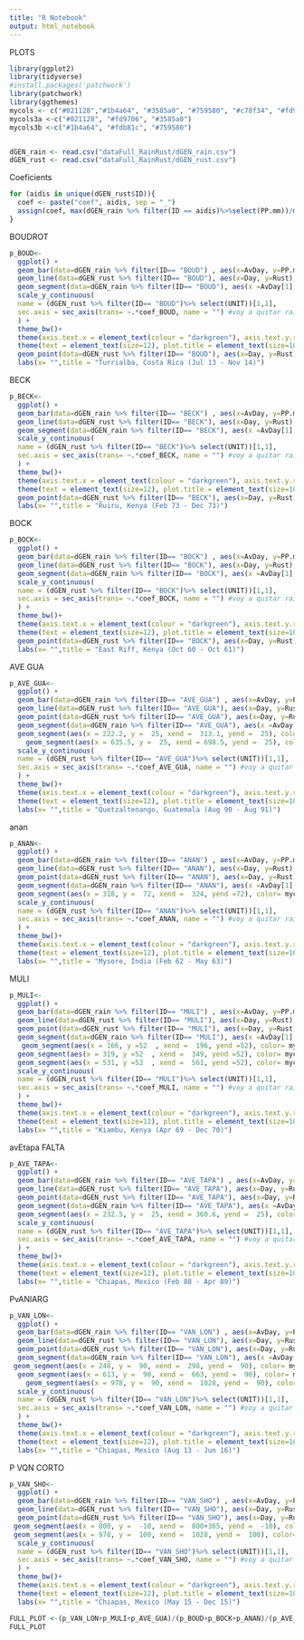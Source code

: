 ```yaml
---
title: "R Notebook"
output: html_notebook
---
```


PLOTS

```r

library(ggplot2)
library(tidyverse)
#install.packages('patchwork')
library(patchwork)
library(ggthemes)
mycols <- c("#021128","#1b4a64", "#3585a0", "#759580", "#c78f34", "#fd9706","#fdb81c","#fbdb30")
mycols3a <-c("#021128", "#fd9706", "#3585a0")
mycols3b <-c("#1b4a64", "#fdb81c", "#759580")


dGEN_rain <- read.csv("dataFull_RainRust/dGEN_rain.csv")
dGEN_rust <- read.csv("dataFull_RainRust/dGEN_rust.csv")

```


Coeficients 
```r

for (aidis in unique(dGEN_rust$ID)){
  coef <- paste("coef", aidis, sep = "_")
  assign(coef, max(dGEN_rain %>% filter(ID == aidis)%>%select(PP.mm))/max(dGEN_rust %>% filter(ID == aidis)%>% select(Rust)))
}


```


BOUDROT

```r
p_BOUD<-
  ggplot() + 
  geom_bar(data=dGEN_rain %>% filter(ID== "BOUD") , aes(x=AvDay, y=PP.mm/coef_BOUD), stat="identity", fill=mycols[3], width=30, color=mycols[3], alpha= 0.5)+
  geom_line(data=dGEN_rust %>% filter(ID== "BOUD"), aes(x=Day, y=Rust), size= 1)+
  geom_segment(data=dGEN_rain %>% filter(ID== "BOUD"), aes(x =AvDay[1], y =  -4, xend =  AvDay[1]+365, yend =  -4), color= "darkgreen", size= 1) + 
  scale_y_continuous(
  name = (dGEN_rust %>% filter(ID== "BOUD")%>% select(UNIT))[1,1],
  sec.axis = sec_axis(trans= ~.*coef_BOUD, name = "") #voy a quitar rainfall para que no se grafique
  ) + 
  theme_bw()+
  theme(axis.text.x = element_text(colour = "darkgreen"), axis.text.y.right = element_text(color = mycols[3]))+
  theme(text = element_text(size=12), plot.title = element_text(size=10))+
  geom_point(data=dGEN_rust %>% filter(ID== "BOUD"), aes(x=Day, y=Rust), size= 1)+
  labs(x= "",title = "Turrialba, Costa Rica (Jul 13 - Nov 14)")

```

BECK

```r
p_BECK<-
  ggplot() + 
  geom_bar(data=dGEN_rain %>% filter(ID== "BECK") , aes(x=AvDay, y=PP.mm/coef_BECK), stat="identity", fill=mycols[3], width=30, color=mycols[3], alpha= 0.5)+
  geom_line(data=dGEN_rust %>% filter(ID== "BECK"), aes(x=Day, y=Rust), size= 1)+
  geom_segment(data=dGEN_rain %>% filter(ID== "BECK"), aes(x =AvDay[1], y =  -0.3, xend =  AvDay[1]+365, yend =  -0.3), color= "darkgreen", size= 1) + 
  scale_y_continuous(
  name = (dGEN_rust %>% filter(ID== "BECK")%>% select(UNIT))[1,1],
  sec.axis = sec_axis(trans= ~.*coef_BECK, name = "") #voy a quitar rainfall para que no se grafique
  ) + 
  theme_bw()+
  theme(axis.text.x = element_text(colour = "darkgreen"), axis.text.y.right = element_text(color = mycols[3]))+
  theme(text = element_text(size=12), plot.title = element_text(size=10))+
  geom_point(data=dGEN_rust %>% filter(ID== "BECK"), aes(x=Day, y=Rust), size= 1)+
  labs(x= "",title = "Ruiru, Kenya (Feb 73 - Dec 73)")

```

BOCK

```r
p_BOCK<-
  ggplot() + 
  geom_bar(data=dGEN_rain %>% filter(ID== "BOCK") , aes(x=AvDay, y=PP.mm/coef_BOCK), stat="identity", fill=mycols[3], width=30, color=mycols[3], alpha= 0.5)+
  geom_line(data=dGEN_rust %>% filter(ID== "BOCK"), aes(x=Day, y=Rust), size= 1)+
  geom_segment(data=dGEN_rain %>% filter(ID== "BOCK"), aes(x =AvDay[1], y =  -0.6, xend =  AvDay[1]+365, yend =  -0.6), color= "darkgreen", size= 1) + 
  scale_y_continuous(
  name = (dGEN_rust %>% filter(ID== "BOCK")%>% select(UNIT))[1,1],
  sec.axis = sec_axis(trans= ~.*coef_BOCK, name = "") #voy a quitar rainfall para que no se grafique
  ) + 
  theme_bw()+
  theme(axis.text.x = element_text(colour = "darkgreen"), axis.text.y.right = element_text(color = mycols[3]))+
  theme(text = element_text(size=12), plot.title = element_text(size=10))+
  geom_point(data=dGEN_rust %>% filter(ID== "BOCK"), aes(x=Day, y=Rust), size= 1)+
  labs(x= "",title = "East Riff, Kenya (Oct 60 - Oct 61)")

```

AVE GUA 
```r
p_AVE_GUA<-
  ggplot() + 
  geom_bar(data=dGEN_rain %>% filter(ID== "AVE_GUA") , aes(x=AvDay, y=PP.mm/coef_AVE_GUA), stat="identity", fill=mycols[3], width=30, color=mycols[3], alpha= 0.5)+
  geom_line(data=dGEN_rust %>% filter(ID== "AVE_GUA"), aes(x=Day, y=Rust), size= 1)+
  geom_point(data=dGEN_rust %>% filter(ID== "AVE_GUA"), aes(x=Day, y=Rust), size= 1)+
  geom_segment(data=dGEN_rain %>% filter(ID== "AVE_GUA"), aes(x =AvDay[1], y =  -2, xend =  AvDay[1]+365, yend =  -2), color= "darkgreen", size= 1) + 
  geom_segment(aes(x = 222.2, y =  25, xend =  313.1, yend =  25), color= mycols[6], size= 1.5) + 
    geom_segment(aes(x = 635.5, y =  25, xend = 698.5, yend =  25), color= mycols[6], size= 1.5) + 
  scale_y_continuous(
  name = (dGEN_rust %>% filter(ID== "AVE_GUA")%>% select(UNIT))[1,1],
  sec.axis = sec_axis(trans= ~.*coef_AVE_GUA, name = "") #voy a quitar rainfall para que no se grafique
  ) + 
  theme_bw()+
  theme(axis.text.x = element_text(colour = "darkgreen"), axis.text.y.right = element_text(color = mycols[3]))+
  theme(text = element_text(size=12), plot.title = element_text(size=10))+
  labs(x= "",title = "Quetzaltenango, Guatemala (Aug 90 - Aug 91)")

```



anan 

```r
p_ANAN<-
  ggplot() + 
  geom_bar(data=dGEN_rain %>% filter(ID== "ANAN") , aes(x=AvDay, y=PP.mm/coef_ANAN), stat="identity", fill=mycols[3], width=30, color=mycols[3], alpha= 0.5)+
  geom_line(data=dGEN_rust %>% filter(ID== "ANAN"), aes(x=Day, y=Rust), size= 1)+
  geom_point(data=dGEN_rust %>% filter(ID== "ANAN"), aes(x=Day, y=Rust), size= 1)+
  geom_segment(data=dGEN_rain %>% filter(ID== "ANAN"), aes(x =AvDay[1], y =  -6, xend =  AvDay[1]+365, yend =  -6), color= "darkgreen", size= 1) + 
  geom_segment(aes(x = 318, y =  72, xend =  324, yend =72), color= mycols[6], size= 1.5)+
  scale_y_continuous(
  name = (dGEN_rust %>% filter(ID== "ANAN")%>% select(UNIT))[1,1],
  sec.axis = sec_axis(trans= ~.*coef_ANAN, name = "") #voy a quitar rainfall para que no se grafique
  ) + 
  theme_bw()+
  theme(axis.text.x = element_text(colour = "darkgreen"), axis.text.y.right = element_text(color = mycols[3]))+
  theme(text = element_text(size=12), plot.title = element_text(size=10))+
  labs(x= "",title = "Mysore, India (Feb 62 - May 63)")
```

MULI


```r
p_MULI<-
  ggplot() + 
  geom_bar(data=dGEN_rain %>% filter(ID== "MULI") , aes(x=AvDay, y=PP.mm/coef_MULI), stat="identity", fill=mycols[3], width=30, color=mycols[3], alpha= 0.5)+
  geom_line(data=dGEN_rust %>% filter(ID== "MULI"), aes(x=Day, y=Rust), size= 1)+
  geom_point(data=dGEN_rust %>% filter(ID== "MULI"), aes(x=Day, y=Rust), size= 1)+
  geom_segment(data=dGEN_rain %>% filter(ID== "MULI"), aes(x =AvDay[1], y =  -6, xend =  AvDay[1]+365, yend =  -6), color= "darkgreen", size= 1) + 
   geom_segment(aes(x = 166, y =52  , xend =  196, yend =52), color= mycols[6], size= 1.5)+
  geom_segment(aes(x = 319, y =52  , xend =  349, yend =52), color= mycols[6], size= 1.5)+
  geom_segment(aes(x = 531, y =52  , xend =  561, yend =52), color= mycols[6], size= 1.5)+
  scale_y_continuous(
  name = (dGEN_rust %>% filter(ID== "MULI")%>% select(UNIT))[1,1],
  sec.axis = sec_axis(trans= ~.*coef_MULI, name = "") #voy a quitar rainfall para que no se grafique
  ) + 
  theme_bw()+
  theme(axis.text.x = element_text(colour = "darkgreen"), axis.text.y.right = element_text(color = mycols[3]))+
  theme(text = element_text(size=12), plot.title = element_text(size=10))+
  labs(x= "",title = "Kiambu, Kenya (Apr 69 - Dec 70)")
```

avEtapa FALTA
```r
p_AVE_TAPA<-
  ggplot() + 
  geom_bar(data=dGEN_rain %>% filter(ID== "AVE_TAPA") , aes(x=AvDay, y=PP.mm/coef_AVE_TAPA), stat="identity", fill=mycols[3], width=30, color=mycols[3], alpha= 0.5)+
  geom_line(data=dGEN_rust %>% filter(ID== "AVE_TAPA"), aes(x=Day, y=Rust), size= 1)+
  geom_point(data=dGEN_rust %>% filter(ID== "AVE_TAPA"), aes(x=Day, y=Rust), size= 1)+
  geom_segment(data=dGEN_rain %>% filter(ID== "AVE_TAPA"), aes(x =AvDay[1], y =  -3, xend =  AvDay[1]+365, yend =  -3), color= "darkgreen", size= 1) + 
  geom_segment(aes(x = 232.5, y =  25, xend = 360.6, yend =  25), color= mycols[6], size= 1.5) +
  scale_y_continuous(
  name = (dGEN_rust %>% filter(ID== "AVE_TAPA")%>% select(UNIT))[1,1],
  sec.axis = sec_axis(trans= ~.*coef_AVE_TAPA, name = "") #voy a quitar rainfall para que no se grafique
  ) + 
  theme_bw()+
  theme(axis.text.x = element_text(colour = "darkgreen"), axis.text.y.right = element_text(color = mycols[3]))+
  theme(text = element_text(size=12), plot.title = element_text(size=10))+
  labs(x= "",title = "Chiapas, Mexico (Feb 88 - Apr 89)")
```


PvANlARG

```r
p_VAN_LON<-
  ggplot() + 
  geom_bar(data=dGEN_rain %>% filter(ID== "VAN_LON") , aes(x=AvDay, y=PP.mm/coef_VAN_LON), stat="identity", fill=mycols[3], width=30, color=mycols[3], alpha= 0.5)+
  geom_line(data=dGEN_rust %>% filter(ID== "VAN_LON"), aes(x=Day, y=Rust), size= 1)+
  geom_point(data=dGEN_rust %>% filter(ID== "VAN_LON"), aes(x=Day, y=Rust), size= 1)+
  geom_segment(data=dGEN_rain %>% filter(ID== "VAN_LON"), aes(x =AvDay[1], y =  -7, xend =  AvDay[1]+365, yend =  -7), color= "darkgreen", size= 1) + 
 geom_segment(aes(x = 248, y =  90, xend =  298, yend =  90), color= mycols[6], size= 1.5) +
  geom_segment(aes(x = 613, y =  90, xend =  663, yend =  90), color= mycols[6], size= 1.5) +
    geom_segment(aes(x = 978, y =  90, xend =  1028, yend =  90), color= mycols[6], size= 1.5) +
  scale_y_continuous(
  name = (dGEN_rust %>% filter(ID== "VAN_LON")%>% select(UNIT))[1,1],
  sec.axis = sec_axis(trans= ~.*coef_VAN_LON, name = "") #voy a quitar rainfall para que no se grafique
  ) + 
  theme_bw()+
  theme(axis.text.x = element_text(colour = "darkgreen"), axis.text.y.right = element_text(color = mycols[3]))+
  theme(text = element_text(size=12), plot.title = element_text(size=10))+
  labs(x= "",title = "Chiapas, Mexico (Aug 13 - Jun 16)")
```
P VQN CORTO
```r
p_VAN_SHO<-
  ggplot() + 
  geom_bar(data=dGEN_rain %>% filter(ID== "VAN_SHO") , aes(x=AvDay, y=PP.mm/coef_VAN_SHO), stat="identity", fill=mycols[3], width=30, color=mycols[3], alpha= 0.5)+
  geom_line(data=dGEN_rust %>% filter(ID== "VAN_SHO"), aes(x=Day, y=Rust), size= 1)+
  geom_point(data=dGEN_rust %>% filter(ID== "VAN_SHO"), aes(x=Day, y=Rust), size= 1)+
 geom_segment(aes(x = 800, y =  -10, xend =  800+365, yend =  -10), color= "darkgreen", size= 1) +
 geom_segment(aes(x = 978, y =  100, xend =  1028, yend =  100), color= mycols[6], size= 1.5) +
  scale_y_continuous(
  name = (dGEN_rust %>% filter(ID== "VAN_SHO")%>% select(UNIT))[1,1],
  sec.axis = sec_axis(trans= ~.*coef_VAN_SHO, name = "") #voy a quitar rainfall para que no se grafique
  ) + 
  theme_bw()+
  theme(axis.text.x = element_text(colour = "darkgreen"), axis.text.y.right = element_text(color = mycols[3]))+
  theme(text = element_text(size=12), plot.title = element_text(size=10))+
  labs(x= "",title = "Chiapas, Mexico (May 15 - Dec 15)")
```


```r
FULL_PLOT <-(p_VAN_LON+p_MULI+p_AVE_GUA)/(p_BOUD+p_BOCK+p_ANAN)/(p_AVE_TAPA+p_BECK+ p_VAN_SHO)
FULL_PLOT
```
